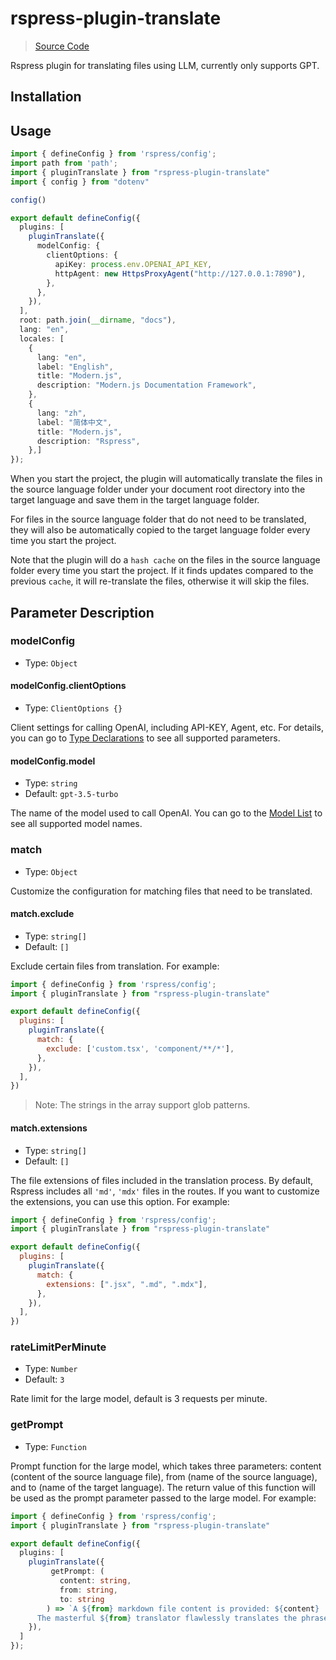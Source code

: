 # rspress-plugin-translate


> [Source Code](https://github.com/byteHulk/rspress-plugin-translate)

Rspress plugin for translating files using LLM, currently only supports GPT.

## Installation

<PackageManagerTabs command="add rspress-plugin-translate -D" />

## Usage

```ts
import { defineConfig } from 'rspress/config';
import path from 'path';
import { pluginTranslate } from "rspress-plugin-translate"
import { config } from "dotenv"

config()

export default defineConfig({
  plugins: [
    pluginTranslate({
      modelConfig: {
        clientOptions: {
          apiKey: process.env.OPENAI_API_KEY,
          httpAgent: new HttpsProxyAgent("http://127.0.0.1:7890"),
        },
      },
    }),
  ],
  root: path.join(__dirname, "docs"),
  lang: "en",
  locales: [
    {
      lang: "en",
      label: "English",
      title: "Modern.js",
      description: "Modern.js Documentation Framework",
    },
    {
      lang: "zh",
      label: "简体中文",
      title: "Modern.js",
      description: "Rspress",
    },]
});
```

When you start the project, the plugin will automatically translate the files in the source language folder under your document root directory into the target language and save them in the target language folder.

For files in the source language folder that do not need to be translated, they will also be automatically copied to the target language folder every time you start the project.

Note that the plugin will do a `hash cache` on the files in the source language folder every time you start the project. If it finds updates compared to the previous `cache`, it will re-translate the files, otherwise it will skip the files.

## Parameter Description

### modelConfig

- Type: `Object`

#### modelConfig.clientOptions

- Type: `ClientOptions {}`

Client settings for calling OpenAI, including API-KEY, Agent, etc. For details, you can go to [Type Declarations](https://github.com/openai/openai-node/blob/master/src/index.ts) to see all supported parameters.

#### modelConfig.model

- Type: `string`
- Default: `gpt-3.5-turbo`

The name of the model used to call OpenAI. You can go to the [Model List](https://platform.openai.com/docs/api-reference/models/object) to see all supported model names.

### match

- Type: `Object`

Customize the configuration for matching files that need to be translated.

#### match.exclude

- Type: `string[]`
- Default: `[]`

Exclude certain files from translation. For example:

```js title="rspress.config.ts"
import { defineConfig } from 'rspress/config';
import { pluginTranslate } from "rspress-plugin-translate"

export default defineConfig({
  plugins: [
    pluginTranslate({
      match: {
        exclude: ['custom.tsx', 'component/**/*'],
      },
    }),
  ],
})
```

> Note: The strings in the array support glob patterns.

#### match.extensions

- Type: `string[]`
- Default: `[]`

The file extensions of files included in the translation process. By default, Rspress includes all `'md'`, `'mdx'` files in the routes. If you want to customize the extensions, you can use this option. For example:

```js title="rspress.config.ts"
import { defineConfig } from 'rspress/config';
import { pluginTranslate } from "rspress-plugin-translate"

export default defineConfig({
  plugins: [
    pluginTranslate({
      match: {
        extensions: [".jsx", ".md", ".mdx"],
      },
    }),
  ],
})
```

### rateLimitPerMinute

- Type: `Number`
- Default: `3`

Rate limit for the large model, default is 3 requests per minute.

### getPrompt

- Type: `Function`

Prompt function for the large model, which takes three parameters: content (content of the source language file), from (name of the source language), and to (name of the target language). The return value of this function will be used as the prompt parameter passed to the large model. For example:

```ts title="rspress.config.ts"
import { defineConfig } from 'rspress/config';
import { pluginTranslate } from "rspress-plugin-translate"

export default defineConfig({
  plugins: [
    pluginTranslate({
         getPrompt: (
           content: string,
           from: string,
           to: string
        ) => `A ${from} markdown file content is provided: ${content}
      The masterful ${from} translator flawlessly translates the phrase into ${to} and keep the markdown formatting:`
    }),
  ]
});
```
